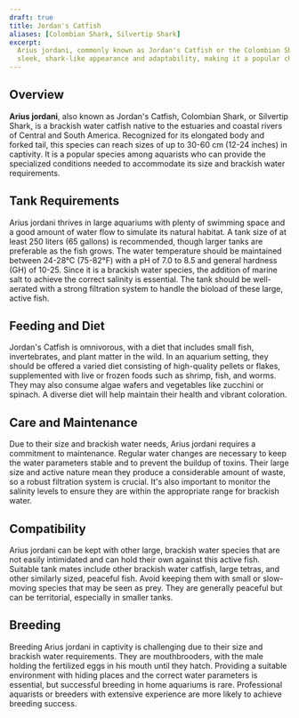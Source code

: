 ```yaml
---
draft: true
title: Jordan's Catfish
aliases: [Colombian Shark, Silvertip Shark]
excerpt:
  Arius jordani, commonly known as Jordan's Catfish or the Colombian Shark, is a brackish water catfish known for its
  sleek, shark-like appearance and adaptability, making it a popular choice among experienced aquarists.
---
```


## Overview

**Arius jordani**, also known as Jordan's Catfish, Colombian Shark, or Silvertip Shark, is a brackish water catfish
native to the estuaries and coastal rivers of Central and South America. Recognized for its elongated body and forked
tail, this species can reach sizes of up to 30-60 cm (12-24 inches) in captivity. It is a popular species among
aquarists who can provide the specialized conditions needed to accommodate its size and brackish water requirements.

## Tank Requirements

Arius jordani thrives in large aquariums with plenty of swimming space and a good amount of water flow to simulate its
natural habitat. A tank size of at least 250 liters (65 gallons) is recommended, though larger tanks are preferable as
the fish grows. The water temperature should be maintained between 24-28°C (75-82°F) with a pH of 7.0 to 8.5 and general
hardness (GH) of 10-25. Since it is a brackish water species, the addition of marine salt to achieve the correct
salinity is essential. The tank should be well-aerated with a strong filtration system to handle the bioload of these
large, active fish.

## Feeding and Diet

Jordan's Catfish is omnivorous, with a diet that includes small fish, invertebrates, and plant matter in the wild. In an
aquarium setting, they should be offered a varied diet consisting of high-quality pellets or flakes, supplemented with
live or frozen foods such as shrimp, fish, and worms. They may also consume algae wafers and vegetables like zucchini or
spinach. A diverse diet will help maintain their health and vibrant coloration.

## Care and Maintenance

Due to their size and brackish water needs, Arius jordani requires a commitment to maintenance. Regular water changes
are necessary to keep the water parameters stable and to prevent the buildup of toxins. Their large size and active
nature mean they produce a considerable amount of waste, so a robust filtration system is crucial. It's also important
to monitor the salinity levels to ensure they are within the appropriate range for brackish water.

## Compatibility

Arius jordani can be kept with other large, brackish water species that are not easily intimidated and can hold their
own against this active fish. Suitable tank mates include other brackish water catfish, large tetras, and other
similarly sized, peaceful fish. Avoid keeping them with small or slow-moving species that may be seen as prey. They are
generally peaceful but can be territorial, especially in smaller tanks.

## Breeding

Breeding Arius jordani in captivity is challenging due to their size and brackish water requirements. They are
mouthbrooders, with the male holding the fertilized eggs in his mouth until they hatch. Providing a suitable environment
with hiding places and the correct water parameters is essential, but successful breeding in home aquariums is rare.
Professional aquarists or breeders with extensive experience are more likely to achieve breeding success.
